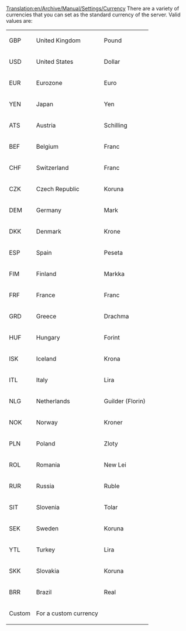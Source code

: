 [[Translation:en/Archive/Manual/Settings/Currency]]
There are a variety of currencies that you can set as the standard currency of the server. Valid values are:

{|
| GBP || United Kingdom || Pound
|-
| USD || United States || Dollar
|-
| EUR || Eurozone || Euro
|-
| YEN || Japan || Yen
|-
| ATS || Austria || Schilling
|-
| BEF || Belgium || Franc
|-
| CHF || Switzerland || Franc
|-
| CZK || Czech Republic || Koruna
|-
| DEM || Germany || Mark
|-
| DKK || Denmark || Krone
|-
| ESP || Spain || Peseta
|-
| FIM || Finland || Markka
|-
| FRF || France || Franc
|-
| GRD || Greece || Drachma
|-
| HUF || Hungary || Forint
|-
| ISK || Iceland || Krona
|-
| ITL || Italy || Lira
|-
| NLG || Netherlands || Guilder (Florin)
|-
| NOK || Norway || Kroner
|-
| PLN || Poland || Zloty
|-
| ROL || Romania || New Lei
|-
| RUR || Russia || Ruble
|-
| SIT || Slovenia || Tolar
|-
| SEK || Sweden || Koruna
|-
| YTL || Turkey || Lira
|-
| SKK || Slovakia || Koruna
|-
| BRR || Brazil || Real
|-
| Custom || For a custom currency
|}